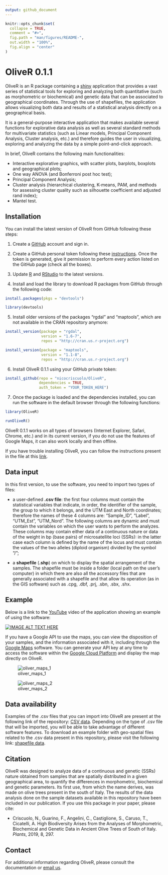 ```yaml
---
output: github_document
---
```


<!-- README.md is generated from README.Rmd. Please edit that file -->

```r
knitr::opts_chunk$set(
  collapse = TRUE,
  comment = "#>",
  fig.path = "man/figures/README-",
  out.width = "100%",
  fig.align = "center"
)
```

# OliveR 0.1.1

OliveR is an R package containing a [shiny](https://shiny.rstudio.com) application that provides a vast series of statistical tools for exploring and analyzing both quantitative (such as morphometric or biochemical) and genetic data that can be associated to geographical coordinates. Through the use of shapefiles, the application allows visualizing both data and results of a statistical analysis directly on a geographical basis. 

It is a general-purpose interactive application that makes available several functions for explorative data analysis as well as several standard methods for multivariate statistics (such as Linear models, Principal Component Analysis, Cluster analysis, etc.) and therefore guides the user in visualizing, exploring and analyzing the data by a simple point-and-click approach.

In brief, OliveR contains the following main functionalities: 

-	Interactive explorative graphics, with scatter plots, barplots, boxplots and geographical plots;
-	One way ANOVA (and Bonferroni post hoc test);
-	Principal Component Analysis;
-	Cluster analysis (hierarchical clustering, K-means, PAM, and methods for assessing cluster quality such as silhouette coefficient and adjusted rand index);
- Mantel test.

## Installation

You can install the latest version of OliveR from GitHub following these steps:

1. Create a [GitHub](https://github.com) account and sign in.

2. Create a GitHub personal token following these [instructions](https://docs.github.com/en/authentication/keeping-your-account-and-data-secure/managing-your-personal-access-tokens#creating-a-personal-access-token-classic). Once the token is generated, give it permission to perform every action listed on the GitHub page (check all the boxes).

3. Update [R](https://cran.r-project.org/bin/macosx/) and [RStudio](https://posit.co/download/rstudio-desktop/) to the latest versions.

4. Install and load the library to download R packages from GitHub through the following code:

``` r
install.packages(pkgs = "devtools")

library(devtools)
```

5. Install older versions of the packages "rgdal" and "maptools", which are not available in the CRAN repository anymore:

``` r
install_version(package = "rgdal",
                version = "1.6-7",
                repos = "http://cran.us.r-project.org")

install_version(package = "maptools",
                version = "1.1-8",
                repos = "http://cran.us.r-project.org")
```

6. Install OliveR 0.1.1 using your GitHub private token:

``` r
install_github(repo = "nicocriscuolo/OliveR",
               dependencies = TRUE,
               auth_token = "YOUR_TOKEN_HERE")
```

7. Once the package is loaded and the dependencies installed, you can run the software in the default browser through the following functions:

``` r
library(OliveR)

runOliveR()
```

OliveR 0.1.1 works on all types of browsers (Internet Explorer, Safari, Chrome, etc.) and in its current version, if you do not use the features of Google Maps, it can also work locally and then offline.

If you have trouble installing OliveR, you can follow the instructions present in the file at this [link](https://github.com/nicocriscuolo/OliveR/blob/master/inst/Instructions_install_OliveR.txt).

## Data input

In this first version, to use the software, you need to import two types of files:

- a user-defined **.csv file**: the first four columns must contain the statistical variables that indicate, in order, the identifier of the sample, the group to which it belongs, and the UTM East and North coordinates; therefore the names of these 4 columns are: "Sample_ID", "Label", "UTM_Est", "UTM_Nord". The following columns are dynamic and must contain the variables on which the user wants to perform the analyzes. These columns may contain either data of a continuous nature or data of the weight in bp (base pairs) of microsatellite loci (SSRs): in the latter case each column is defined by the name of the locus and must contain the values of the two alleles (diploid organism) divided by the symbol "/";

- a **shapefile** (**.shp**) on which to display the spatial arrangement of the samples. The shapefile must be inside a folder (local path on the user's computer) in which there are also all the accessory files that are generally associated with a shapefile and that allow its operation (as in the GIS software) such as .cpg, .dbf, .prj, .sbn, .sbx, .shx.

## Example

Below is a link to the [YouTube](http://www.youtube.com/watch?v=WdUzk_eZjXU) video of the application showing an example of using the software:

[![IMAGE ALT TEXT HERE](http://img.youtube.com/vi/WdUzk_eZjXU/0.jpg)](http://www.youtube.com/watch?v=WdUzk_eZjXU)

If you have a Google API to use the maps, you can view the disposition of your samples, and the information associated with it, including through the [Google Maps](https://www.google.com/maps) software. You can generate your API key at any time to access the software within the [Google Cloud Platform](https://cloud.google.com) and display the map directly on OliveR.

![oliver_maps_1](https://user-images.githubusercontent.com/35098432/44960136-3049cc80-aefa-11e8-9bf8-b3641b1d6e04.jpg)

![oliver_maps_2](https://user-images.githubusercontent.com/35098432/44960248-1f01bf80-aefc-11e8-8fd4-3acb9c9c9bba.jpg)

## Data availability

Examples of the .csv files that you can import into OliveR are present at the following link of the repository: [CSV data](https://github.com/nicocriscuolo/OliveR/tree/master/inst/CSV_data). Depending on the type of .csv file that will be imported, you will be able to take advantage of different software features. To download an example folder with geo-spatial files related to the .csv data present in this repository, please visit the following link: [shapefile data](https://github.com/nicocriscuolo/OliveR/tree/master/inst/shpefile_data).

## Citation

OliveR was designed to analyze data of a continuous and genetic (SSRs) nature obtained from samples that are spatially distributed in a given geographical area, to quantify the differences in morphometric, biochemical and genetic parameters. Its first use, from which the name derives, was made on olive trees present in the south of Italy. The results of the data analysis done on the sample datasets available in this repository have been included in our publication. If you use this package in your paper, please cite:

- Criscuolo, N., Guarino, F., Angelini, C., Castiglione, S., Caruso, T., Cicatelli, A. High Biodiversity Arises from the Analyses of Morphometric, Biochemical and Genetic Data in Ancient Olive Trees of South of Italy. *Plants*, 2019, 8, 297.

## Contact

For additional information regarding OliveR, please consult the documentation or [email us](mailto:nico.criscuolo981@gmail.com).
